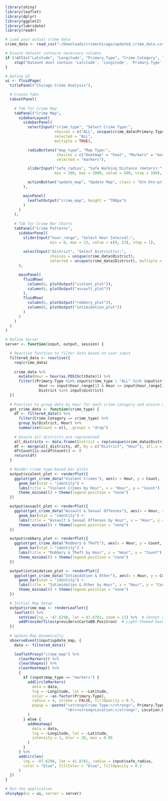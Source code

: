 ```r
library(shiny)
library(leaflet)
library(dplyr)
library(ggplot2)
library(lubridate)
library(readr)

# Load your actual crime data
crime_data <- read_csv("~/Downloads/crimechicago/updated_crime_data.csv")

# Ensure dataset contains necessary columns
if (!all(c("Latitude", "Longitude", "Primary.Type", "Crime_Category", "Date", "District") %in% colnames(crime_data))) {
    stop("Dataset must contain 'Latitude', 'Longitude', 'Primary.Type', 'Crime_Category', 'Date', and 'District' columns.")
}

# Define UI
ui <- fluidPage(
  titlePanel("Chicago Crime Analysis"),

  # Create Tabs
  tabsetPanel(
    
    # Tab for Crime Map
    tabPanel("Crime Map",
      sidebarLayout(
        sidebarPanel(
          selectInput("crime_type", "Select Crime Type:",
                      choices = c("ALL", unique(crime_data$Primary.Type)),
                      selected = "ALL",
                      multiple = TRUE),

          radioButtons("map_type", "Map Type:",
                       choices = c("Heatmap" = "heat", "Markers" = "markers"),
                       selected = "markers"),

          sliderInput("safe_radius", "Safe Walking Distance (meters):",
                      min = 100, max = 2000, value = 500, step = 100),

          actionButton("update_map", "Update Map", class = "btn btn-primary")
        ),

        mainPanel(
          leafletOutput("crime_map", height = "700px")
        )
      )
    ),
    
    # Tab for Crime Bar Charts
    tabPanel("Crime Patterns",
      sidebarPanel(
        sliderInput("hour_range", "Select Hour Interval:", 
                    min = 0, max = 23, value = c(0, 23), step = 1),
        
        selectInput("district", "Select District(s):", 
                    choices = unique(crime_data$District), 
                    selected = unique(crime_data$District), multiple = TRUE)
      ),

      mainPanel(
        fluidRow(
          column(6, plotOutput("violent_plot")),
          column(6, plotOutput("assault_plot"))
        ),
        fluidRow(
          column(6, plotOutput("robbery_plot")),
          column(6, plotOutput("intimidation_plot"))
        )
      )
    )
  )
)

# Define Server
server <- function(input, output, session) {

  # Reactive function to filter data based on user input
  filtered_data <- reactive({
    req(crime_data)
    
    crime_data %>%
      mutate(Hour = hour(as.POSIXct(Date))) %>%
      filter((Primary.Type %in% input$crime_type | "ALL" %in% input$crime_type) &
               Hour >= input$hour_range[1] & Hour <= input$hour_range[2] &
               District %in% input$district)
  })
  
  # Function to group data by hour for each crime category and ensure all districts are represented
  get_crime_data <- function(crime_type) {
    df <- filtered_data() %>%
      filter(Crime_Category == crime_type) %>%
      group_by(District, Hour) %>%
      summarise(Count = n(), .groups = "drop")
    
    # Ensure all districts are represented
    all_districts <- data.frame(District = rep(unique(crime_data$District), each = 24), Hour = rep(0:23, times = length(unique(crime_data$District))))
    df <- merge(all_districts, df, by = c("District", "Hour"), all.x = TRUE)
    df$Count[is.na(df$Count)] <- 0
    return(df)
  }

  # Render crime type-based bar plots
  output$violent_plot <- renderPlot({
    ggplot(get_crime_data("Violent Crimes"), aes(x = Hour, y = Count, fill = as.factor(District))) +
      geom_bar(stat = "identity") +
      labs(title = "Violent Crimes by Hour", x = "Hour", y = "Count") +
      theme_minimal() + theme(legend.position = "none")
  })

  output$assault_plot <- renderPlot({
    ggplot(get_crime_data("Assault & Sexual Offenses"), aes(x = Hour, y = Count, fill = as.factor(District))) +
      geom_bar(stat = "identity") +
      labs(title = "Assault & Sexual Offenses by Hour", x = "Hour", y = "Count") +
      theme_minimal() + theme(legend.position = "none")
  })

  output$robbery_plot <- renderPlot({
    ggplot(get_crime_data("Robbery & Theft"), aes(x = Hour, y = Count, fill = as.factor(District))) +
      geom_bar(stat = "identity") +
      labs(title = "Robbery & Theft by Hour", x = "Hour", y = "Count") +
      theme_minimal() + theme(legend.position = "none")
  })

  output$intimidation_plot <- renderPlot({
    ggplot(get_crime_data("Intimidation & Other"), aes(x = Hour, y = Count, fill = as.factor(District))) +
      geom_bar(stat = "identity") +
      labs(title = "Intimidation & Other by Hour", x = "Hour", y = "Count") +
      theme_minimal() + theme(legend.position = "none")
  })

  # Initial Map Setup
  output$crime_map <- renderLeaflet({
    leaflet() %>%
      setView(lng = -87.6298, lat = 41.8781, zoom = 11) %>%  # Center on Chicago
      addProviderTiles(providers$CartoDB.Positron)  # Light-themed basemap
  })
  
  # Update Map Dynamically
  observeEvent(input$update_map, {
    data <- filtered_data()

    leafletProxy("crime_map") %>%
      clearMarkers() %>%
      clearShapes() %>%
      clearHeatmap() %>%
      {
        if (input$map_type == "markers") {
          addCircleMarkers(
            data = data,
            lng = ~Longitude, lat = ~Latitude,
            color = ~as.factor(Primary.Type),
            radius = 4, stroke = FALSE, fillOpacity = 0.7,
            popup = ~paste("<strong>Crime Type:</strong>", Primary.Type,
                           "<br><strong>Location:</strong>", Location.Description)
          )
        } else {
          addHeatmap(
            data = data,
            lng = ~Longitude, lat = ~Latitude,
            intensity = 1, blur = 20, max = 0.05
          )
        }
      } %>%
      addCircles(
        lng = -87.6298, lat = 41.8781, radius = input$safe_radius,
        color = "blue", fillColor = "blue", fillOpacity = 0.2
      )
  })
}

# Run the application
shinyApp(ui = ui, server = server)

```

